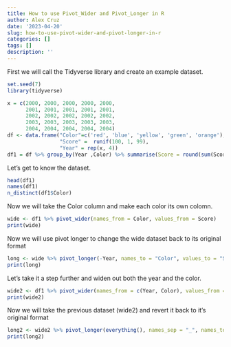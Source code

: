 ```yaml
---
title: How to use Pivot_Wider and Pivot_Longer in R
author: Alex Cruz
date: '2023-04-20'
slug: how-to-use-pivot-wider-and-pivot-longer-in-r
categories: []
tags: []
description: ''
---
```


First we will call the Tidyverse library and create an example dataset.
```r
set.seed(7)
library(tidyverse)

x = c(2000, 2000, 2000, 2000, 2000,
      2001, 2001, 2001, 2001, 2001,
      2002, 2002, 2002, 2002, 2002,
      2003, 2003, 2003, 2003, 2003,
      2004, 2004, 2004, 2004, 2004)
df <- data.frame("Color"=c('red', 'blue', 'yellow', 'green', 'orange'),
                 "Score" =  runif(100, 1, 99),
                 "Year" = rep(x, 4))
df1 = df %>% group_by(Year ,Color) %>% summarise(Score = round(sum(Score),0))
```

Let's get to know the dataset.
```r
head(df1)
names(df1)
n_distinct(df1$Color)
```

Now we will take the Color column and make each color its own colomn.
```r
wide <- df1 %>% pivot_wider(names_from = Color, values_from = Score)
print(wide)
```

Now we will use pivot longer to change the wide dataset back to its original format
```r
long <- wide %>% pivot_longer(-Year, names_to = "Color", values_to = "Score" )
print(long)
```

Let's take it a step further and widen out both the year and the color.
```r
wide2 <- df1 %>% pivot_wider(names_from = c(Year, Color), values_from = Score)
print(wide2)
```

Now we will take the previous dataset (wide2) and revert it back to it's original format
```r
long2 <- wide2 %>% pivot_longer(everything(), names_sep = "_", names_to = c("Year","Color"), values_to = "Score" )
print(long2)
```
